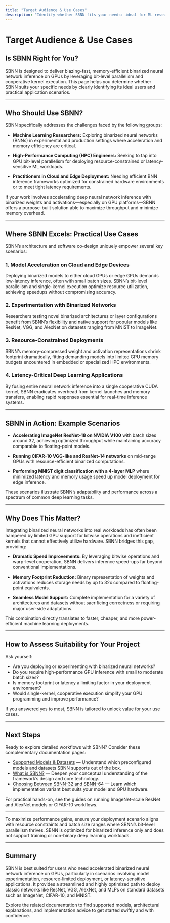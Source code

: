 ```yaml
---
title: "Target Audience & Use Cases"
description: "Identify whether SBNN fits your needs: ideal for ML researchers, engineers in high-performance computing, and practitioners exploring resource-constrained or low-latency ML deployment. Example scenarios include model acceleration on cloud/edge and neural net experimentation."
---
```


# Target Audience & Use Cases

## Is SBNN Right for You?

SBNN is designed to deliver blazing-fast, memory-efficient binarized neural network inference on GPUs by leveraging bit-level parallelism and cooperative kernel execution. This page helps you determine whether SBNN suits your specific needs by clearly identifying its ideal users and practical application scenarios.

---

## Who Should Use SBNN?

SBNN specifically addresses the challenges faced by the following groups:

- **Machine Learning Researchers:** Exploring binarized neural networks (BNNs) in experimental and production settings where acceleration and memory efficiency are critical.

- **High-Performance Computing (HPC) Engineers:** Seeking to tap into GPU bit-level parallelism for deploying resource-constrained or latency-sensitive ML workloads.

- **Practitioners in Cloud and Edge Deployment:** Needing efficient BNN inference frameworks optimized for constrained hardware environments or to meet tight latency requirements.

If your work involves accelerating deep neural network inference with binarized weights and activations—especially on GPU platforms—SBNN offers a purpose-built solution able to maximize throughput and minimize memory overhead.

---

## Where SBNN Excels: Practical Use Cases

SBNN’s architecture and software co-design uniquely empower several key scenarios:

### 1. **Model Acceleration on Cloud and Edge Devices**
Deploying binarized models to either cloud GPUs or edge GPUs demands low-latency inference, often with small batch sizes. SBNN’s bit-level parallelism and single-kernel execution optimize resource utilization, achieving speedups without compromising accuracy.

### 2. **Experimentation with Binarized Networks**
Researchers testing novel binarized architectures or layer configurations benefit from SBNN’s flexibility and native support for popular models like ResNet, VGG, and AlexNet on datasets ranging from MNIST to ImageNet.

### 3. **Resource-Constrained Deployments**
SBNN’s memory-compressed weight and activation representations shrink footprint dramatically, fitting demanding models into limited GPU memory budgets encountered in embedded or specialized HPC environments.

### 4. **Latency-Critical Deep Learning Applications**
By fusing entire neural network inference into a single cooperative CUDA kernel, SBNN eradicates overhead from kernel launches and memory transfers, enabling rapid responses essential for real-time inference systems.

---

## SBNN in Action: Example Scenarios

- **Accelerating ImageNet ResNet-18 on NVIDIA V100** with batch sizes around 32, achieving optimized throughput while maintaining accuracy comparable to floating-point models.

- **Running CIFAR-10 VGG-like and ResNet-14 networks** on mid-range GPUs with resource-efficient binarized computations.

- **Performing MNIST digit classification with a 4-layer MLP** where minimized latency and memory usage speed up model deployment for edge inference.

These scenarios illustrate SBNN’s adaptability and performance across a spectrum of common deep learning tasks.

---

## Why Does This Matter?

Integrating binarized neural networks into real workloads has often been hampered by limited GPU support for bitwise operations and inefficient kernels that cannot effectively utilize hardware. SBNN bridges this gap, providing:

- **Dramatic Speed Improvements:** By leveraging bitwise operations and warp-level cooperation, SBNN delivers inference speed-ups far beyond conventional implementations.

- **Memory Footprint Reduction:** Binary representation of weights and activations reduces storage needs by up to 32x compared to floating-point equivalents.

- **Seamless Model Support:** Complete implementation for a variety of architectures and datasets without sacrificing correctness or requiring major user-side adaptations.

This combination directly translates to faster, cheaper, and more power-efficient machine learning deployments.

---

## How to Assess Suitability for Your Project

Ask yourself:

- Are you deploying or experimenting with binarized neural networks?
- Do you require high-performance GPU inference with small to moderate batch sizes?
- Is memory footprint or latency a limiting factor in your deployment environment?
- Would single-kernel, cooperative execution simplify your GPU programming and improve performance?

If you answered yes to most, SBNN is tailored to unlock value for your use cases.

---

## Next Steps

Ready to explore detailed workflows with SBNN? Consider these complementary documentation pages:

- [Supported Models & Datasets](/overview/product-architecture-features/supported-models-datasets) — Understand which preconfigured models and datasets SBNN supports out of the box.
- [What is SBNN?](/overview/introduction-core-concepts/what-is-sbnn) — Deepen your conceptual understanding of the framework’s design and core technology.
- [Choosing Between SBNN-32 and SBNN-64](/guides/advanced-usage-optimization/sbnn32-vs-sbnn64) — Learn which implementation variant best suits your model and GPU hardware.

For practical hands-on, see the guides on running ImageNet-scale ResNet and AlexNet models or CIFAR-10 workflows.

---

<Callout type="tip">
To maximize performance gains, ensure your deployment scenario aligns with resource constraints and batch size ranges where SBNN’s bit-level parallelism thrives.
</Callout>

<Callout type="warning">
SBNN is optimized for binarized inference only and does not support training or non-binary deep learning workloads.
</Callout>

---

## Summary

SBNN is best suited for users who need accelerated binarized neural network inference on GPUs, particularly in scenarios involving model experimentation, resource-limited deployment, or latency-sensitive applications. It provides a streamlined and highly optimized path to deploy classic networks like ResNet, VGG, AlexNet, and MLPs on standard datasets such as ImageNet, CIFAR-10, and MNIST.

Explore the related documentation to find supported models, architectural explanations, and implementation advice to get started swiftly and with confidence.
